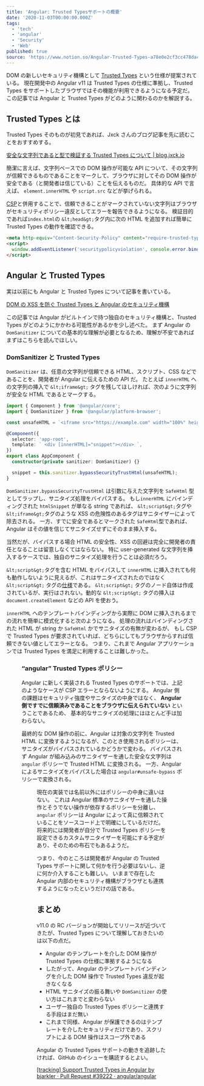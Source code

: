 ```yaml
---
title: 'Angular: Trusted Typesサポートの概要'
date: '2020-11-03T00:00:00.000Z'
tags:
  - 'tech'
  - 'angular'
  - 'Security'
  - 'Web'
published: true
source: 'https://www.notion.so/Angular-Trusted-Types-a78e0e2cf3cc478dac9b7ae6825d66c6'
---
```



DOM の新しいセキュリティ機構として [Trusted Types](https://web.dev/trusted-types) という仕様が提案されている。 現在開発中の Angular v11 は Trusted Types の仕様に準拠し、Trusted Types をサポートしたブラウザではその機能が利用できるようになる予定だ。 この記事では Angular と Trusted Types がどのように関わるのかを解説する。

## Trusted Types とは

Trusted Types そのものが初見であれば、Jxck さんのブログ記事を先に読むことをおすすめする。

[安全な文字列であると型で検証する Trusted Types について | blog.jxck.io](https://blog.jxck.io/entries/2019-01-27/trusted-types.html)

簡潔に言えば、文字列ベースでの DOM 操作が可能な API について、その文字列が信頼できるものであることをマークして、ブラウザに対してその DOM 操作が安全である（と開発者は信じている）ことを伝えるものだ。 具体的な API で言えば、 `element.innerHTML` や `script.src` などが挙げられる。

[CSP](https://developer.mozilla.org/ja/docs/Web/HTTP/CSP)と併用することで、信頼できることがマークされていない文字列はブラウザがセキュリティポリシー違反としてエラーを報告できるようになる。 検証目的であれば`index.html`の `&lt;head&gt;`タグ内に次の HTML を追加すれば簡単に Trusted Types の動作を確認できる。

```html
<meta http-equiv="Content-Security-Policy" content="require-trusted-types-for 'script';" />
<script>
  window.addEventListener('securitypolicyviolation', console.error.bind(console));
</script>
```

## Angular と Trusted Types

実は以前にも Angular と Trusted Types について記事を書いている。

[DOM の XSS を防ぐ Trusted Types と Angular のセキュリティ機構](/2019/05/trusted-types-and-angular-security/)

この記事では Angular がビルトインで持つ独自のセキュリティ機構と、Trusted Types がどのようにかかわる可能性があるかを少し述べた。 まず Angular の `DomSanitizer` についての基本的な理解が必要となるため、理解が不安であればまずはこちらを読んでほしい。

### DomSanitizer と Trusted Types

`DomSanitizer` は、任意の文字列が信頼できる HTML、スクリプト、CSS などであることを、開発者が Angular に伝えるための API だ。 たとえば `innerHTML` への文字列の挿入で `&lt;iframe&gt;` タグを残してほしければ、次のように文字列が安全な HTML であるとマークする。

```typescript
import { Component } from '@angular/core';
import { DomSanitizer } from '@angular/platform-browser';

const unsafeHTML = `<iframe src="https://example.com" width="100%" height="500"></iframe>`;

@Component({
  selector: 'app-root',
  template: ` <div [innerHTML]="snippet"></div> `,
})
export class AppComponent {
  constructor(private sanitizer: DomSanitizer) {}

  snippet = this.sanitizer.bypassSecurityTrustHtml(unsafeHTML);
}
```

`DomSanitizer.bypassSecurityTrustHtml` は引数に与えた文字列を `SafeHtml` 型としてラップし、サニタイズ処理をバイパスする。 もし`innerHTML` にバインディングされた `htmlSnippet` が単なる string であれば、 `&lt;script&gt;`タグや`&lt;iframe&gt;`タグのような XSS の危険性のあるタグはサニタイザーによって除去される。 一方、すでに安全であるとマークされた `SafeHtml`型であれば、Angular はその値を信じてサニタイズせずにそのまま挿入する。

当然だが、バイパスする場合 HTML の安全性、XSS の回避は完全に開発者の責任となることは留意しなくてはならない。 特に user-generated な文字列を挿入するケースでは、独自のサニタイズ処理を行うことは必須だろう。

<Callout icon="👉">

`&lt;script&gt;`タグを含む HTML をバイパスして `innerHTML` に挿入されても何も動作しないように見えるが、これはサニタイズされたのではなく `&lt;script&gt;` タグの[仕様](https://www.w3.org/TR/2014/REC-html5-20141028/scripting-1.html#the-script-element)である。 `&lt;script&gt;` タグのノード自体は作成されているが、実行はされない。動的な `&lt;script&gt;` タグの挿入は `document.createElement` などの API を使おう。

</Callout>

`innerHTML` へのテンプレートバインディングから実際に DOM に挿入されるまでの流れを簡単に模式化すると次のようになる。 処理の流れはバインディングされた HTML が string か `SafeHtml` かでサニタイズの有無が変わるが、 もし CSP で Trusted Types が要求されていれば、どちらにしてもブラウザからすれば信頼できない値としてエラーとなる。 つまり、これまで Angular アプリケーションでは Trusted Types を満足に利用することは難しかった。

<Figure
  src="/images/angular-trusted-types/8977459d-5dd8-496c-bb71-63d44f23f93a/2020-11-03T11-26-13.png"
  caption="innerHTML binding and sanitization"
/>

### “angular” Trusted Types ポリシー

Angular に新しく実装される Trusted Types のサポートでは、上記のようなケースが CSP エラーとならないようにする。 Angular 側の課題はセキュリティ強度やサニタイズの中身ではなく、 **Angular 側ですでに信頼済みであることをブラウザに伝えられていない** ということであるため、 基本的なサニタイズの処理にはほとんど手は加わらない。

最終的な DOM 操作の前に、Angular は対象の文字列を Trusted HTML に変換するようになるが、このとき使用されるポリシーは、サニタイズがバイパスされているかどうかで変わる。 バイパスされず Angular が組み込みのサニタイザーを通した安全な文字列は `angular` ポリシーで Trusted HTML に変換される。 一方、Angular によるサニタイズをバイパスした場合は `angular#unsafe-bypass` ポリシーで変換される。

<Figure
  src="/images/angular-trusted-types/dc65b9b4-1af8-47f1-a179-0516bad48eec/2020-11-03T11-43-43.png"
  caption="innerHTML binding and sanitization with trusted types"
/>

現在の実装では名前以外にはポリシーの中身に違いはない。 これは Angular 標準のサニタイザーを通した操作とそうでない操作が依存するポリシーを分離し、`angular` ポリシーは Angular によって真に信頼されていることをソースコード上で明確にしているだけだ。 将来的には開発者が自分で Trusted Types ポリシーを設定できるカスタムサニタイザーを可能にする予定があり、そのための布石でもあるようだ。

つまり、今のところは開発者が Angular の Trusted Types サポートに関して何かを行う必要はないし、逆に何か介入することも難しい。 いままで存在した Angular 内部のセキュリティ機構がブラウザとも連携するようになったというだけの話である。

## まとめ

v11.0 の RC バージョンが開始してリリースが近づいてきたが、Trusted Types について理解しておきたいのは以下の点だ。

- Angular のテンプレートを介した DOM 操作が Trusted Types の仕様に準拠するようになる
- したがって、Angular のテンプレートバインディングを介した DOM 操作で Trusted Types 違反が起きなくなる
- HTML サニタイズの振る舞いや `DomSanitizer` の使い方はこれまでと変わらない
- ユーザー独自の Trusted Types ポリシーと連携する手段はまだ無い
- これまで同様、Angular が保護できるのはテンプレートを介したセキュリティだけであり、スクリプトによる DOM 操作はスコープ外である

Angular の Trusted Types サポートの動きを追跡したければ、GitHub のイシューを購読するとよい。

[[tracking] Support Trusted Types in Angular by bjarkler · Pull Request #39222 · angular/angular](https://github.com/angular/angular/pull/39222)
